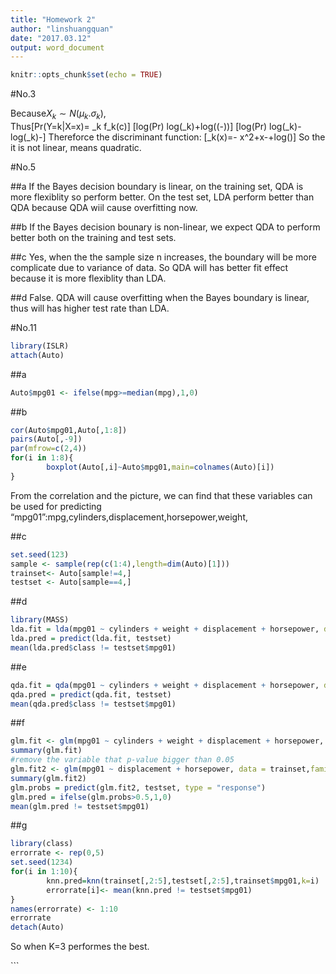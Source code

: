 ---
title: "Homework 2"
author: "linshuangquan"
date: "2017.03.12"
output: word_document
---
```{r setup, include=FALSE}
knitr::opts_chunk$set(echo = TRUE)
```

#No.3

Because$X_k \sim N(\mu_k.\sigma_k)$,               
Thus\[Pr(Y=k|X=x)=\frac{\Pi_k f_k(c)}{\sum^k_{l=1}\pi_l f_l(x)} \propto \Pi_k f_k(c)\]
\[log(Pr) \propto log(\pi_k)+log(\frac{1}{\sqrt(2\pi) \sigma_k}\exp(-\frac{(x-\mu_k)^2}{2\sigma^2_k}))\]
\[log(Pr) \propto log(\pi_k)-log(\sigma_k)-\frac{(x-\mu_k)^2}{2\sigma^2_k}\]
Thereforce the discriminant function:
\[\delta_k(x)=-\frac{1}{2\sigma_k} x^2+x\cdot\frac{\mu_k}{\sigma_k^2}-\frac{\mu_k^2}{2\sigma_k^2}+log(\frac{\pi_k}{\sigma_k})\]
So the it is not linear, means quadratic.

#No.5

##a
If the Bayes decision boundary is linear, on the training set, QDA is more flexiblity so perform better. On the test set, LDA  perform better than QDA because QDA wiil cause overfitting now.

##b
If the Bayes decision bounary is non-linear, we expect QDA to perform better both on the training and test sets.

##c
Yes, when the the sample size n increases, the boundary will be more complicate due to variance of data. So QDA will has better fit effect because it is more flexiblity than LDA.

##d
False. QDA will cause overfitting when the Bayes boundary is linear, thus will has higher test rate than LDA.


#No.11
```{r}
library(ISLR)
attach(Auto)
```

##a
```{r}
Auto$mpg01 <- ifelse(mpg>=median(mpg),1,0)
```

##b
```{r}
cor(Auto$mpg01,Auto[,1:8])
pairs(Auto[,-9])
par(mfrow=c(2,4))
for(i in 1:8){
        boxplot(Auto[,i]~Auto$mpg01,main=colnames(Auto)[i])
}
```
From the correlation and the picture, we can find that these variables can be used for predicting "mpg01":mpg,cylinders,displacement,horsepower,weight,

##c
```{r}
set.seed(123)
sample <- sample(rep(c(1:4),length=dim(Auto)[1]))
trainset<- Auto[sample!=4,]
testset <- Auto[sample==4,]
```

##d
```{r}
library(MASS)
lda.fit = lda(mpg01 ~ cylinders + weight + displacement + horsepower, data = trainset)
lda.pred = predict(lda.fit, testset)
mean(lda.pred$class != testset$mpg01)
```
##e
```{r}
qda.fit = qda(mpg01 ~ cylinders + weight + displacement + horsepower, data = trainset)
qda.pred = predict(qda.fit, testset)
mean(qda.pred$class != testset$mpg01)
```
##f
```{r}
glm.fit <- glm(mpg01 ~ cylinders + weight + displacement + horsepower, data = trainset,family="binomial")
summary(glm.fit)
#remove the variable that p-value bigger than 0.05
glm.fit2 <- glm(mpg01 ~ displacement + horsepower, data = trainset,family="binomial")
summary(glm.fit2)
glm.probs = predict(glm.fit2, testset, type = "response")
glm.pred = ifelse(glm.probs>0.5,1,0)
mean(glm.pred != testset$mpg01)
```
##g
```{r}
library(class)
errorrate <- rep(0,5)
set.seed(1234)
for(i in 1:10){
        knn.pred=knn(trainset[,2:5],testset[,2:5],trainset$mpg01,k=i)
        errorrate[i]<- mean(knn.pred != testset$mpg01)
}
names(errorrate) <- 1:10
errorrate
detach(Auto)
```
So when K=3 performes the best.

```


